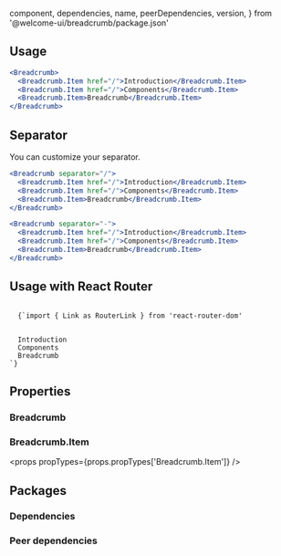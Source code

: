 
  component,
  dependencies,
  name,
  peerDependencies,
  version,
} from '@welcome-ui/breadcrumb/package.json'

<showcase
  version={version}
  name={name}
  component={component}
  description="Allows user to help understanding page location within the hierarchical structure of a website."
/>

## Usage

```jsx
<Breadcrumb>
  <Breadcrumb.Item href="/">Introduction</Breadcrumb.Item>
  <Breadcrumb.Item href="/">Components</Breadcrumb.Item>
  <Breadcrumb.Item>Breadcrumb</Breadcrumb.Item>
</Breadcrumb>
```

## Separator

You can customize your separator.

```jsx
<Breadcrumb separator="/">
  <Breadcrumb.Item href="/">Introduction</Breadcrumb.Item>
  <Breadcrumb.Item href="/">Components</Breadcrumb.Item>
  <Breadcrumb.Item>Breadcrumb</Breadcrumb.Item>
</Breadcrumb>

<Breadcrumb separator="-">
  <Breadcrumb.Item href="/">Introduction</Breadcrumb.Item>
  <Breadcrumb.Item href="/">Components</Breadcrumb.Item>
  <Breadcrumb.Item>Breadcrumb</Breadcrumb.Item>
</Breadcrumb>
```

## Usage with React Router

<code>
  {`import { Link as RouterLink } from 'react-router-dom'

<Breadcrumb renderChildrenAs={RouterLink}>
  <Breadcrumb.Item to="/">Introduction</Breadcrumb.Item>
  <Breadcrumb.Item to="/components">Components</Breadcrumb.Item>
  <Breadcrumb.Item to='/components/breadcrumb'>Breadcrumb</Breadcrumb.Item>
</Breadcrumb>`}
</code>

## Properties

### Breadcrumb

<props propTypes={props.propTypes.Breadcrumb} />

### Breadcrumb.Item

<props propTypes={props.propTypes['Breadcrumb.Item']} />

## Packages

### Dependencies

<dependencies dependencies={dependencies} />

### Peer dependencies

<dependencies dependencies={peerDependencies} />

<pagination />
